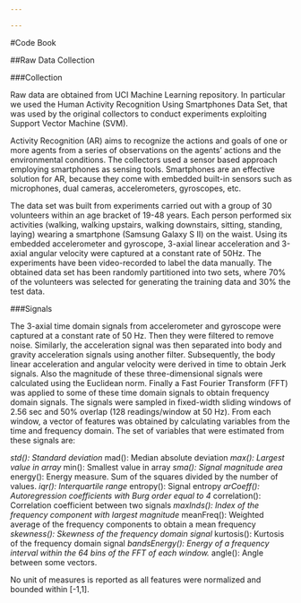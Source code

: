 ```yaml
---

---
```


#Code Book

##Raw Data Collection

###Collection 

Raw data are obtained from UCI Machine Learning repository. In particular we used the Human Activity Recognition Using Smartphones Data Set, that was used by the original collectors to conduct experiments exploiting Support Vector Machine (SVM).

Activity Recognition (AR) aims to recognize the actions and goals of one or more agents from a series of observations on the agents' actions and the environmental conditions. The collectors used a sensor based approach employing smartphones as sensing tools. Smartphones are an effective solution for AR, because they come with embedded built-in sensors such as microphones, dual cameras, accelerometers, gyroscopes, etc.

The data set was built from experiments carried out with a group of 30 volunteers within an age bracket of 19-48 years. Each person performed six activities (walking, walking upstairs, walking downstairs, sitting, standing, laying) wearing a smartphone (Samsung Galaxy S II) on the waist. Using its embedded accelerometer and gyroscope, 3-axial linear acceleration and 3-axial angular velocity were captured at a constant rate of 50Hz. The experiments have been video-recorded to label the data manually.
The obtained data set has been randomly partitioned into two sets, where 70% of the volunteers was selected for generating the training data and 30% the test data.

###Signals

The 3-axial time domain signals from accelerometer and gyroscope were captured at a constant rate of 50 Hz. Then they were filtered to remove noise. Similarly, the acceleration signal was then separated into body and gravity acceleration signals using another filter. Subsequently, the body linear acceleration and angular velocity were derived in time to obtain Jerk signals. Also the magnitude of these three-dimensional signals were calculated using the Euclidean norm. Finally a Fast Fourier Transform (FFT) was applied to some of these time domain signals to obtain frequency domain signals.
The signals were sampled in fixed-width sliding windows of 2.56 sec and 50% overlap (128 readings/window at 50 Hz). From each window, a vector of features was obtained by calculating variables from the time and frequency domain.
The set of variables that were estimated from these signals are:

*std(): Standard deviation
*mad(): Median absolute deviation
*max(): Largest value in array
*min(): Smallest value in array
*sma(): Signal magnitude area
*energy(): Energy measure. Sum of the squares divided by the number of values.
*iqr(): Interquartile range
*entropy(): Signal entropy
*arCoeff(): Autoregression coefficients with Burg order equal to 4
*correlation(): Correlation coefficient between two signals
*maxInds(): Index of the frequency component with largest magnitude
*meanFreq(): Weighted average of the frequency components to obtain a mean frequency
*skewness(): Skewness of the frequency domain signal
*kurtosis(): Kurtosis of the frequency domain signal
*bandsEnergy(): Energy of a frequency interval within the 64 bins of the FFT of each window.
*angle(): Angle between some vectors.

No unit of measures is reported as all features were normalized and bounded within [-1,1].

